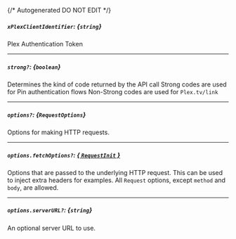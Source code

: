 {/* Autogenerated DO NOT EDIT  */}
##### `xPlexClientIdentifier`: *{`string`}*
Plex Authentication Token

---
##### `strong?`: *{`boolean`}*
Determines the kind of code returned by the API call
Strong codes are used for Pin authentication flows
Non\-Strong codes are used for `Plex.tv/link`


---
##### `options?`: *{`RequestOptions`}*
Options for making HTTP requests.

---
##### `options.fetchOptions?`: [*{ `RequestInit` }*](https://developer.mozilla.org/en-US/docs/Web/API/Request/Request#options)
Options that are passed to the underlying HTTP request. This can be used to inject extra headers for examples. All `Request` options, except `method` and `body`, are allowed.

---
##### `options.serverURL?`: *{`string`}*
An optional server URL to use.


